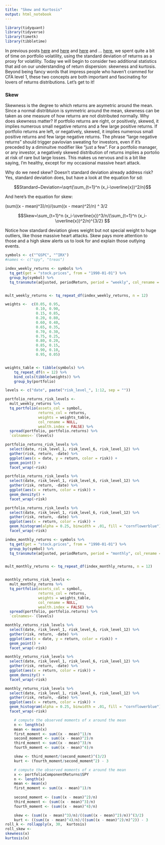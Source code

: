 ```yaml
---
title: "Skew and Kurtosis"
output: html_notebook
---
```


```r
library(tidyquant)
library(tidyverse)
library(timetk)
library(tibbletime)
```

In previous posts [here](http://www.reproduciblefinance.com/2017/07/12/introduction-to-volatility/) and [here](http://www.reproduciblefinance.com/2017/07/18/introduction-to-rolling-volatility/) and [here](http://www.reproduciblefinance.com/2017/07/21/visualizing-portfolio-volatility/) and ... [here](http://www.reproduciblefinance.com/2017/09/18/asset-contribution-to-portfolio-volatility/), we spent quite a bit of time on portfolio volatility, using the standard deviation of returns as a proxy for volatility. Today we will begin to consider two additional statistics that aid on our understanding of return dispersion: skewness and kurtosis. Beyond being fancy words that impress people who haven't crammed for CFA level 1, these two concepts are both important and fascinating for lovers of returns distributions. Let's get to it! 

### Skew

Skewness is the degree to which returns are asymetric around the mean.  Since a normal distribtuion is symmetric around the mean, skewness can be taken as one measure of how returns are not distributed normally. Why does skewness matter? If portfolio returns are right, or positively, skewed, it implies numerous small negative returns and a few large positive returns.  If portfolio returns are left, or negatively, skewed, it implies numerous small positive returns and few large negative returns. The phrase "large negative returns" should trigger pavlovian sweating for investors, even if it's preceded by a diminuitve modifier like "just a few". For a portfolio manager, or any investor, a negatively skewed distribution of returns implies a portolio at risk of rare but large losses. This makes us nervous and is a bit like saying, I'm healthy, except for my occasional massive heart attack.

Why do we need skew? Doesn't standard deviation already address risk? Yes, standard deviation does, but have a look at the equation for sd: 

$$Standard~Deviation=\sqrt{\sum_{t=1}^n (x_i-\overline{x})^2/n}$$


And here's the equation for skew: 

(sum((x - mean)^3)/n)/(sum((x - mean)^2)/n) ^ 3/2

$$Skew=\sum_{t=1}^n (x_i-\overline{x})^3/n/(\sum_{t=1}^n (x_i-\overline{x})^2/n)^{3/2} $$

Notice how standard deviation gives weight but not special weight to huge outliers, like those massive heart attacks. Skew pays more attention to those and a high skew alerts us to look for and explain those outlying events. 

```r
symbols <- c("^GSPC", "^IRX")
#names <- c("spy", "treas")

index_weekly_returns <- symbols %>% 
  tq_get(get = "stock.prices", from = "1990-01-01") %>% 
  group_by(symbol) %>% 
  tq_transmute(adjusted, periodReturn, period = "weekly", col_rename = "returns")


mult_weekly_returns <- tq_repeat_df(index_weekly_returns, n = 12)

weights <-  c(0.05, 0.95,
              0.10, 0.90,
              0.15, 0.85,
              0.20, 0.80,
              0.60, 0.40,
              0.65, 0.35,
              0.70, 0.30,
              0.75, 0.25,
              0.80, 0.20,
              0.85, 0.15,
              0.90, 0.10,
              0.95, 0.05)


weights_table <- tibble(symbols) %>%
    tq_repeat_df(n = 12) %>%
    bind_cols(tibble(weights)) %>%
    group_by(portfolio)

levels <- c("date", paste("risk_level_", 1:12, sep = ""))

portfolio_returns_risk_levels <- 
  mult_weekly_returns %>%
  tq_portfolio(assets_col = symbol,
               returns_col = returns,
               weights = weights_table,
               col_rename = NULL,
               wealth.index = FALSE) %>% 
  spread(portfolio, portfolio.returns) %>% 
  `colnames<-`(levels)

```

```r
portfolio_returns_risk_levels %>%
  select(date, risk_level_1, risk_level_6, risk_level_12) %>% 
  gather(risk, return, -date) %>% 
  ggplot(aes(x = date, y = return, color = risk)) +
  geom_point() +
  facet_wrap(~risk)
```


```r
portfolio_returns_risk_levels %>%
  select(date, risk_level_1, risk_level_6, risk_level_12) %>%
  gather(risk, return, -date) %>% 
  ggplot(aes(x = return, color = risk)) +
  geom_density() +
  facet_wrap(~risk)
```
 
```r
portfolio_returns_risk_levels %>%
  select(date, risk_level_1, risk_level_6, risk_level_12) %>%
  gather(risk, return, -date) %>% 
  ggplot(aes(x = return, color = risk)) +
  geom_histogram(alpha = 0.25, binwidth = .01, fill = "cornflowerblue") +
  facet_wrap(~risk)

```


```r
index_monthly_returns <- symbols %>% 
  tq_get(get = "stock.prices", from = "1990-01-01") %>% 
  group_by(symbol) %>% 
  tq_transmute(adjusted, periodReturn, period = "monthly", col_rename = "returns")


mult_monthly_returns <- tq_repeat_df(index_monthly_returns, n = 12)


monthly_returns_risk_levels <- 
  mult_monthly_returns %>%
  tq_portfolio(assets_col = symbol,
               returns_col = returns,
               weights = weights_table,
               col_rename = NULL,
               wealth.index = FALSE) %>% 
  spread(portfolio, portfolio.returns) %>% 
  `colnames<-`(levels)
```

```r
monthly_returns_risk_levels %>%
  select(date, risk_level_1, risk_level_6, risk_level_12) %>% 
  gather(risk, return, -date) %>% 
  ggplot(aes(x = date, y = return, color = risk)) +
  geom_point() +
  facet_wrap(~risk)
```

```r
monthly_returns_risk_levels %>%
  select(date, risk_level_1, risk_level_6, risk_level_12) %>%
  gather(risk, return, -date) %>% 
  ggplot(aes(x = return, color = risk)) +
  geom_density() +
  facet_wrap(~risk)
```

```r
monthly_returns_risk_levels %>%
  select(date, risk_level_1, risk_level_6, risk_level_12) %>%
  gather(risk, return, -date) %>% 
  ggplot(aes(x = return, color = risk)) +
  geom_histogram(alpha = 0.25, binwidth = .01, fill = "cornflowerblue") +
  facet_wrap(~risk)

```

```r
    # compute the observed moments of x around the mean
    n <- length(x) 
    mean <- mean(x)
    first_moment <- sum((x - mean)^1)/n
    second_moment <- sum((x - mean)^2)/n
    third_moment <- sum((x - mean)^3)/n
    fourth_moment <- sum((x - mean)^4)/n

    skew <- third_moment/(second_moment)^(3/2)
    kurt <- (fourth_moment/second_moment^2) - 3

```

```r
    # compute the observed moments of x around the mean
    x <- portfolioComponentReturns$SPY
    n <- length(x) 
    mean <- mean(x)
    first_moment <- sum((x - mean)^1)/n
    
    second_moment <- (sum((x - mean)^2)/n)
    third_moment <- (sum((x - mean)^3)/n)
    fourth_moment <- (sum((x - mean)^4)/n)

    skew <- (sum((x - mean)^3)/n)/((sum((x - mean)^2)/n))^(3/2)
    kurt <- ((sum((x - mean)^4)/n)/((sum((x - mean)^2)/n)^2)) - 3
roll_k <- rollapply(x, 30,  kurtosis)
roll_skew <- 
skewness(x)
kurtosis(x)
```



